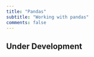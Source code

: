 ```yaml
---
title: "Pandas"
subtitle: "Working with pandas"  
comments: false
---
```


::: {.callout-warning}
## Under Development
:::